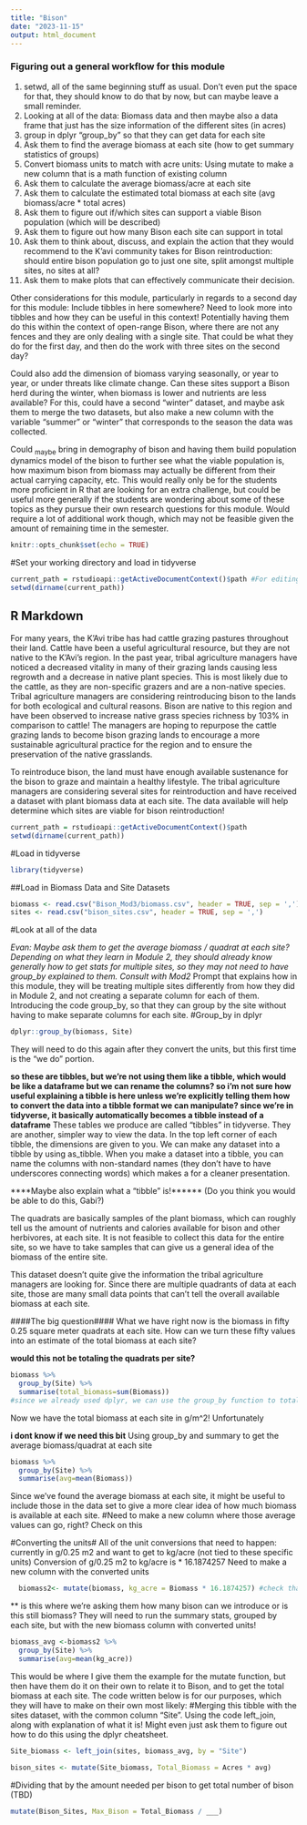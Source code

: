 ```yaml
---
title: "Bison"
date: "2023-11-15"
output: html_document
---
```

### Figuring out a general workflow for this module
1) setwd, all of the same beginning stuff as usual. Don't even put the space for that, they should know to do that by now, but can maybe leave a small reminder.
2) Looking at all of the data: Biomass data and then maybe also a data frame that just has the size information of the different sites (in acres)
3) group in dplyr "group_by" so that they can get data for each site
4) Ask them to find the average biomass at each site (how to get summary statistics of groups)
5) Convert biomass units to match with acre units: Using mutate to make a new column that is a math function of existing column
6) Ask them to calculate the average biomass/acre at each site
7) Ask them to calculate the estimated total biomass at each site (avg biomass/acre * total acres)
8) Ask them to figure out if/which sites can support a viable Bison population (which will be described)
9) Ask them to figure out how many Bison each site can support in total
10) Ask them to think about, discuss, and explain the action that they would recommend to the K'avi community takes for Bison reintroduction: should entire bison population go to just one site, split amongst multiple sites, no sites at all? 
11) Ask them to make plots that can effectively communicate their decision.

Other considerations for this module, particularly in regards to a second day for this module: 
Include tibbles in here somewhere? Need to look more into tibbles and how they can be useful in this context!
  Potentially having them do this within the context of open-range Bison, where there are not any fences and they are only dealing with a single site. That could be what they do for the first day, and then do the work with three sites on the second day?
  
  Could also add the dimension of biomass varying seasonally, or year to year, or under threats like climate change. Can these sites support a Bison herd during the winter, when biomass is lower and nutrients are less available?
          For this, could have a second "winter" dataset, and maybe ask them to merge the two datasets, but also make a new column with the variable "summer" or "winter" that corresponds to the season the data was collected. 
          
  Could ~maybe~ bring in demography of bison and having them build population dynamics model of the bison to further see what the viable population is, how maximum bison from biomass may actually be different from their actual carrying capacity, etc. This would really only be for the students more proficient in R that are looking for an extra challenge, but could be useful more generally if the students are wondering about some of these topics as they pursue their own research questions for this module. Would require a lot of additional work though, which may not be feasible given the amount of remaining time in the semester.
```r
knitr::opts_chunk$set(echo = TRUE)
```

#Set your working directory and load in tidyverse
```r
current_path = rstudioapi::getActiveDocumentContext()$path #For editing purposes! Students would have to do this step on their own
setwd(dirname(current_path))
```
## R Markdown

For many years, the K'Avi tribe has had cattle grazing pastures throughout their land.
Cattle have been a useful agricultural resource, but they are not native to the K'Avi's
region. In the past year, tribal agriculture managers have noticed a decreased vitality 
in many of their grazing lands causing less regrowth and a decrease in native plant species.
This is most likely due to the cattle, as they are non-specific grazers and are a non-native
species. Tribal agriculture managers are considering reintroducing bison to the lands for
both ecological and cultural reasons. Bison are native to this region and have been observed
to increase native grass species richness by 103% in comparison to cattle! The managers are
hoping to repurpose the cattle grazing lands to become bison grazing lands to encourage a
more sustainable agricultural practice for the region and to ensure the preservation of the
native grasslands.

To reintroduce bison, the land must have enough available sustenance for the bison to graze
and maintain a healthy lifestyle. The tribal agriculture managers are considering
several sites for reintroduction and have received a dataset with plant biomass data at each
site. The data available will help determine which sites are viable for bison reintroduction!

```r
current_path = rstudioapi::getActiveDocumentContext()$path
setwd(dirname(current_path))
```
#Load in tidyverse
```r
library(tidyverse)
```

##Load in Biomass Data and Site Datasets
```r
biomass <- read.csv("Bison_Mod3/biomass.csv", header = TRUE, sep = ',') #this is for our purposes, this would not be written for students in this module
sites <- read.csv("bison_sites.csv", header = TRUE, sep = ',')
```

#Look at all of the data

*Evan: Maybe ask them to get the average biomass / quadrat at each site? Depending on what they learn in Module 2, they should already know generally how to get stats for multiple sites, so they may not need to have group_by explained to them. Consult with Mod2*
Prompt that explains how in this module, they will be treating multiple sites differently from how they did in Module 2, and not creating a separate column for each of them.
Introducing the code group_by, so that they can group by the site without having to make separate columns for each site. 
#Group_by in dplyr
```r
dplyr::group_by(biomass, Site)
```
They will need to do this again after they convert the units, but this first time is the "we do" portion. 

**so these are tibbles, but we're not using them like a tibble, which would be like a dataframe but we can rename the columns? so i'm not sure how useful explaining a tibble is here unless we're explicitly telling them how to convert the data into a tibble format we can manipulate? since we're in tidyverse, it basically automatically becomes a tibble instead of a dataframe**
These tables we produce are called "tibbles" in tidyverse. They are another, simpler way to view the data. In the top left corner of each tibble, the dimensions are given to you. We can make any dataset into a tibble by using as_tibble. When you make a dataset into a tibble, you can name the columns with non-standard names (they don't have to have underscores connecting words) which makes a for a cleaner presentation.

****Maybe also explain what a "tibble" is!****** (Do you think you would be able to do this, Gabi?)

The quadrats are basically samples of the plant biomass, which can roughly tell us the amount of nutrients and calories available for bison and other herbivores, at each site. It is not feasible to collect this data for the entire site, so we have to take samples that can give us a general idea of the biomass of the entire site.

This dataset doesn't quite give the information the tribal agriculture managers are looking
for. Since there are multiple quadrants of data at each site, those are many small data points that can't tell the overall available biomass at each site.

####The big question####
What we have right now is the biomass in fifty 0.25 square meter quadrats at each site. How can we turn these fifty values into an estimate of the total biomass at each site?

**would this not be totaling the quadrats per site?**
```r
biomass %>%
  group_by(Site) %>%
  summarise(total_biomass=sum(Biomass))
#since we already used dplyr, we can use the group_by function to total the biomass at each site. We renamed the column to total_biomass and then took the sum of the biomass columnn per site
```
Now we have the total biomass at each site in g/m^2! Unfortunately

**i dont know if we need this bit**
Using group_by and summary to get the average biomass/quadrat at each site
```r
biomass %>%
  group_by(Site) %>% 
  summarise(avg=mean(Biomass))
```
Since we've found the average biomass at each site, it might be useful to include those in the data set to give a more clear idea of how much biomass is available at each site.
#Need to make a new column where those average values can go, right? Check on this

#Converting the units#
All of the unit conversions that need to happen: 
  currently in g/0.25 m2 and want to get to kg/acre (not tied to these specific units)
  Conversion of g/0.25 m2 to kg/acre is * 16.1874257 
Need to make a new column with the converted units
```r
  biomass2<- mutate(biomass, kg_acre = Biomass * 16.1874257) #check that this works, need to also update this conversion to kg_hectare or kg_km2
```
** is this where we're asking them how many bison can we introduce or is this still biomass?
They will need to run the summary stats, grouped by each site, but with the new biomass column with converted units!

```r
biomass_avg <-biomass2 %>%
  group_by(Site) %>% 
  summarise(avg=mean(kg_acre))
```

This would be where I give them the example for the mutate function, but then have them do it on their own to relate it to Bison, and to get the total biomass at each site. The code written below is for our purposes, which they will have to make on their own most likely:
#Merging this tibble with the sites dataset, with the common column "Site". Using the code left_join, along with explanation of what it is! Might even just ask them to figure out how to do this using the dplyr cheatsheet. 

```r
Site_biomass <- left_join(sites, biomass_avg, by = "Site")
```


```r
bison_sites <- mutate(Site_biomass, Total_Biomass = Acres * avg)
```

#Dividing that by the amount needed per bison to get total number of bison (TBD)
```r
mutate(Bison_Sites, Max_Bison = Total_Biomass / ___)
```

